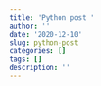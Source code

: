 ```yaml
---
title: 'Python post '
author: ''
date: '2020-12-10'
slug: python-post
categories: []
tags: []
description: ''
---
```

